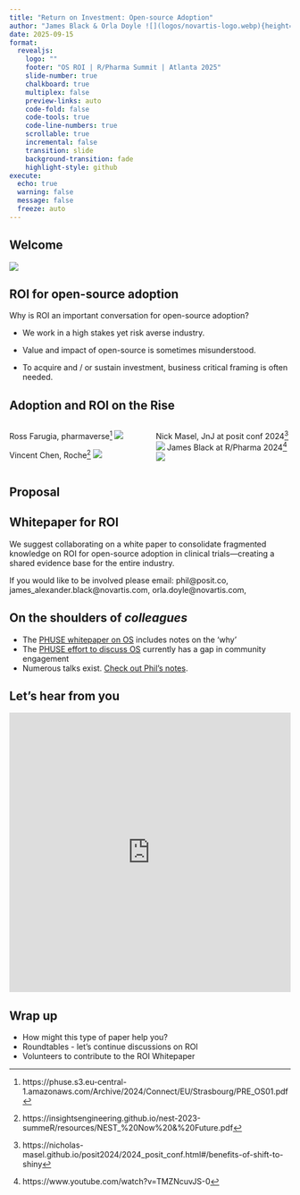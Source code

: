```yaml
---
title: "Return on Investment: Open-source Adoption"
author: "James Black & Orla Doyle ![](logos/novartis-logo.webp){height=30px style=\"vertical-align: middle;\"}, Ning Leng ![](logos/roche-logo.png){height=30px style=\"vertical-align: middle;\"}, Phil Bowsher ![](logos/posit-logo.png){height=30px style=\"vertical-align: middle;\"}"
date: 2025-09-15
format:
  revealjs:
    logo: ""
    footer: "OS ROI | R/Pharma Summit | Atlanta 2025"
    slide-number: true
    chalkboard: true
    multiplex: false
    preview-links: auto
    code-fold: false
    code-tools: true
    code-line-numbers: true
    scrollable: true
    incremental: false
    transition: slide
    background-transition: fade
    highlight-style: github
execute:
  echo: true
  warning: false
  message: false
  freeze: auto
---
```


## Welcome

![](images/roi_meme.jpeg)

## ROI for open-source adoption

Why is ROI an important conversation for open-source adoption?

- We work in a high stakes yet risk averse industry. 

- Value and impact of open-source is sometimes misunderstood. 

- To acquire and / or sustain investment, business critical framing is often needed. 

## Adoption and ROI on the Rise{.smaller}

::: {.columns}
::: {.column width="50%"}
Ross Farugia, pharmaverse^[https://phuse.s3.eu-central-1.amazonaws.com/Archive/2024/Connect/EU/Strasbourg/PRE_OS01.pdf]
![](images/r_trajectory.png)

Vincent Chen, Roche^[https://insightsengineering.github.io/nest-2023-summeR/resources/NEST_%20Now%20&%20Future.pdf]
![](images/nest_roche.png)
:::
::: {.column width="50%"}
Nick Masel, JnJ at posit conf 2024^[https://nicholas-masel.github.io/posit2024/2024_posit_conf.html#/benefits-of-shift-to-shiny]
![](images/nick_m_shiny.png)
James Black at R/Pharma 2024^[https://www.youtube.com/watch?v=TMZNcuvJS-0]
![](images/james_b_roi.png)
:::
::: 




## Proposal

::: {.callout}
# Whitepaper for ROI
We suggest collaborating on a white paper to consolidate fragmented knowledge on ROI for open-source adoption in clinical trials—creating a shared evidence base for the entire industry.

If you would like to be involved please email: phil@posit.co, james_alexander.black@novartis.com, orla.doyle@novartis.com, 
:::

## On the shoulders of *colleagues*

- The [PHUSE whitepaper on OS](https://phuse-org.github.io/E2E-OS-Guidance/why.html) includes notes on the 'why'
- The [PHUSE effort to discuss OS](https://phuse-org.github.io/OSTCDA/cost.html) currently has a gap in community engagement
- Numerous talks exist. [Check out Phil's notes](https://github.com/rinpharma/whitepaper_ROI/blob/main/phils_ROI_Outline.md).
 

## Let's hear from you


```{=html}
<iframe src="https://wall.sli.do/event/o6TeNbYp7uz7ebWMJZSZmL/?section=3639324c-aa9d-4b7d-9d56-e7e10389ad5b"
        style="width:100%; height:500px; border:none;"
        allowfullscreen
        data-external="1"></iframe>
```

## Wrap up

- How might this type of paper help you? 
- Roundtables - let's continue discussions on ROI
- Volunteers to contribute to the ROI Whitepaper 
